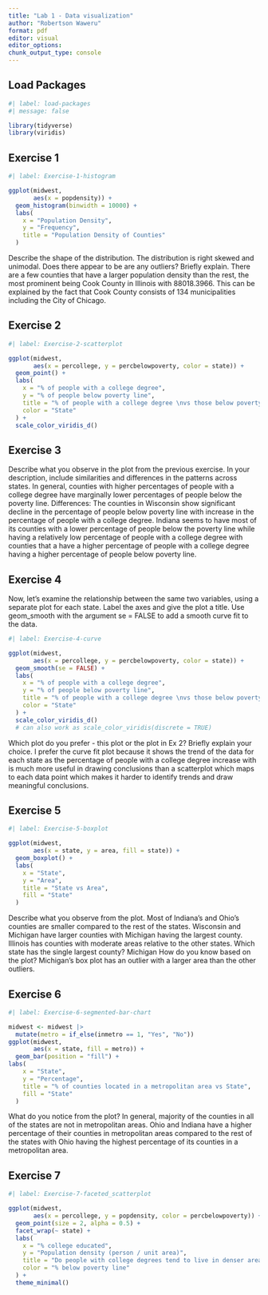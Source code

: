 ```yaml
---
title: "Lab 1 - Data visualization"
author: "Robertson Waweru"
format: pdf
editor: visual
editor_options: 
chunk_output_type: console
---
```


## Load Packages

```r
#| label: load-packages
#| message: false

library(tidyverse)
library(viridis)
```

## Exercise 1

```r
#| label: Exercise-1-histogram

ggplot(midwest,
       aes(x = popdensity)) +
  geom_histogram(binwidth = 10000) +
  labs(
    x = "Population Density",
    y = "Frequency",
    title = "Population Density of Counties"
  )
```

Describe the shape of the distribution. The distribution is right skewed and unimodal. Does there appear to be are any outliers? Briefly explain. There are a few counties that have a larger population density than the rest, the most prominent being Cook County in Illinois with 88018.3966. This can be explained by the fact that Cook County consists of 134 municipalities including the City of Chicago.

## Exercise 2

```r
#| label: Exercise-2-scatterplot

ggplot(midwest,
       aes(x = percollege, y = percbelowpoverty, color = state)) +
  geom_point() +
  labs(
    x = "% of people with a college degree",
    y = "% of people below poverty line",
    title = "% of people with a college degree \nvs those below poverty line",
    color = "State"
  ) +
  scale_color_viridis_d()
```

## Exercise 3

Describe what you observe in the plot from the previous exercise. In your description, include similarities and differences in the patterns across states. In general, counties with higher percentages of people with a college degree have marginally lower percentages of people below the poverty line. Differences: The counties in Wisconsin show significant decline in the percentage of people below poverty line with increase in the percentage of people with a college degree. Indiana seems to have most of its counties with a lower percentage of people below the poverty line while having a relatively low percentage of people with a college degree with counties that a have a higher percentage of people with a college degree having a higher percentage of people below poverty line.

## Exercise 4

Now, let's examine the relationship between the same two variables, using a separate plot for each state. Label the axes and give the plot a title. Use geom_smooth with the argument se = FALSE to add a smooth curve fit to the data.

```r
#| label: Exercise-4-curve

ggplot(midwest,
       aes(x = percollege, y = percbelowpoverty, color = state)) +
  geom_smooth(se = FALSE) +
  labs(
    x = "% of people with a college degree",
    y = "% of people below poverty line",
    title = "% of people with a college degree \nvs those below poverty line",
    color = "State"
  ) +
  scale_color_viridis_d() 
  # can also work as scale_color_viridis(discrete = TRUE)
```

Which plot do you prefer - this plot or the plot in Ex 2? Briefly explain your choice. I prefer the curve fit plot because it shows the trend of the data for each state as the percentage of people with a college degree increase with is much more useful in drawing conclusions than a scatterplot which maps to each data point which makes it harder to identify trends and draw meaningful conclusions.

## Exercise 5

```r
#| label: Exercise-5-boxplot

ggplot(midwest,
       aes(x = state, y = area, fill = state)) +
  geom_boxplot() +
  labs(
    x = "State",
    y = "Area",
    title = "State vs Area",
    fill = "State"
  ) 

```

Describe what you observe from the plot. Most of Indiana's and Ohio's counties are smaller compared to the rest of the states. Wisconsin and Michigan have larger counties with Michigan having the largest county. Illinois has counties with moderate areas relative to the other states. Which state has the single largest county? Michigan How do you know based on the plot? Michigan's box plot has an outlier with a larger area than the other outliers.

## Exercise 6

```r
#| label: Exercise-6-segmented-bar-chart

midwest <- midwest |>
  mutate(metro = if_else(inmetro == 1, "Yes", "No"))
ggplot(midwest,
       aes(x = state, fill = metro)) +
  geom_bar(position = "fill") +
labs(
    x = "State",
    y = "Percentage",
    title = "% of counties located in a metropolitan area vs State",
    fill = "State"
  ) 
```

What do you notice from the plot? In general, majority of the counties in all of the states are not in metropolitan areas. Ohio and Indiana have a higher percentage of their counties in metropolitan areas compared to the rest of the states with Ohio having the highest percentage of its counties in a metropolitan area.

## Exercise 7

```r
#| label: Exercise-7-faceted_scatterplot

ggplot(midwest,
       aes(x = percollege, y = popdensity, color = percbelowpoverty)) +
  geom_point(size = 2, alpha = 0.5) +
  facet_wrap(~ state) +
  labs(
    x = "% college educated",
    y = "Population density (person / unit area)",
    title = "Do people with college degrees tend to live in denser areas?",
    color = "% below poverty line"
  ) +
  theme_minimal()
```
